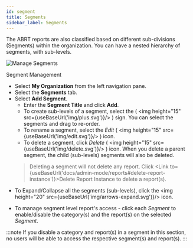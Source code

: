 ```yaml
---
id: segment
title: Segments
sidebar_label: Segments
---
```



The ABRT reports are also classified based on different sub-divisions (Segments) within the organization. You can have a nested hierarchy of segments, with sub-levels.

  <div class="center">
    <Zoom>
      <img
        alt="Manage Segments"
        src={useBaseUrl("admin/segment-management.png")}
      />
    </Zoom>
    <p>Segment Management</p>
  </div>

* Select **My Organization** from the left navigation pane.
* Select the **Segments** tab. 
* Select **Add Segment**.
  * Enter the **Segment Title** and click **Add**.
  * To create sub-levels of a segment, select the ( <img height="15" src={useBaseUrl('img/plus.svg')}/> ) sign. You can select the segments and drag to re-order.
  - To rename a segment, select the *Edit* ( <img height="15" src={useBaseUrl('img/edit.svg')}/> ) icon. 
  - To delete a segment, click *Delete* ( <img height="15" src={useBaseUrl('img/delete.svg')}/> ) icon. When you delete a parent segment, the child (sub-levels) segments will also be deleted.
  > Deleting a segment will not delete any report. Click <Link to={useBaseUrl('docs/admin-mode/reports#delete-report-instance')}>Delete Report Instance</Link> to delete a report(s).

- To Expand/Collapse all the segments (sub-levels), click the <Zoom><img height="20" src={useBaseUrl('img/arrows-expand.svg')}/></Zoom> icon.

* To manage segment level report's access - click each *Segment* to enable/disable the category(s) and the report(s) on the selected *Segment*.

:::note
If you disable a category and report(s) in a segment in this section, no users will be able to access the respective segment(s) and report(s).
:::
